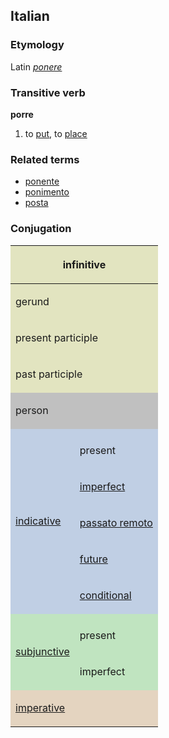==Italian==
===Etymology===
Latin ''[[ponere]]''
===Transitive verb===
'''porre'''

#to [[put]], to [[place]]

===Related terms===
*[[ponente]]
*[[ponimento]]
*[[posta]]

===Conjugation===

<center>
{| style="background:#F0F0F0"

|-
! colspan="3" style="background:#e2e4c0" | infinitive
| colspan="5" | porre

|-
! colspan="3" style="background:#e2e4c0" | gerund
| colspan="5" | ponendo

|-
! colspan="3" style="background:#e2e4c0" | present participle
| colspan="5" | [[ponente]]

|-
! colspan="3" style="background:#e2e4c0" | past participle
| colspan="5" | [[posto]]

|-
! colspan="2" rowspan="2" style="background:#C0C0C0" | person
! colspan="3" style="background:#C0C0C0" | singular
! colspan="3" style="background:#C0C0C0" | plural

|-
! style="background:#C0C0C0;width:12.5%" | first
! style="background:#C0C0C0;width:12.5%" | second
! style="background:#C0C0C0;width:12.5%" | third
! style="background:#C0C0C0;width:12.5%" | first
! style="background:#C0C0C0;width:12.5%" | second
! style="background:#C0C0C0;width:12.5%" | third

|-
! rowspan="6" style="background:#c0cfe4" | [[indicative]]

! style="background:#c0cfe4" colspan="1" | 
! style="background:#c0cfe4" | io
! style="background:#c0cfe4" | tu
! style="background:#c0cfe4" | lui/lei
! style="background:#c0cfe4" | noi
! style="background:#c0cfe4" | voi
! style="background:#c0cfe4" | loro

|-
! style="height:3em;background:#c0cfe4" | present
| pongo
| poni
| pone
| poniamo
| ponete
| pongono

|-
! style="height:3em;background:#c0cfe4" | [[imperfect]]
| ponevo
| ponevi
| poneva
| ponevamo
| ponevate
| ponevano

|-
! style="height:3em;background:#c0cfe4" | [[passato remoto]]
| posi
| ponesti
| pose
| ponemmo
| poneste
| posero

|-
! style="height:3em;background:#c0cfe4" | [[future]]
| porrò
| porrai
| porrà
| porremo
| porrete
| porranno

|-
! style="height:3em;background:#c0cfe4" | [[conditional]]
| porrei
| porresti
| porrebbe
| porremmo
| porreste
| porrebbero

|-
! rowspan="3" style="background:#c0e4c0" |[[subjunctive]]
! style="background:#c0e4c0" | 
! style="background:#c0e4c0" | che io
! style="background:#c0e4c0" | che tu
! style="background:#c0e4c0" | che lui/che lei
! style="background:#c0e4c0" | che noi
! style="background:#c0e4c0" | che voi
! style="background:#c0e4c0" | che loro

|-
! style="height:3em;background:#c0e4c0" | present
| ponga
| ponga
| ponga
| poniamo
| poniate
| pongano

|-
! style="height:3em;background:#c0e4c0" rowspan="1" | imperfect
| ponessi
| ponessi
| ponesse
| ponessimo
| poneste
| ponessero

|-
! colspan="2" rowspan="2" style="height:3em;background:#e4d4c0" | [[imperative]]
! style="background:#e4d4c0" | -
! style="background:#e4d4c0" | tu
! style="background:#e4d4c0" | lui/lei
! style="background:#e4d4c0" | noi
! style="background:#e4d4c0" | voi
! style="background:#e4d4c0" | loro

|-
|
| poni
| ponga
| poniamo
| ponete
| pongano

|}
</center>